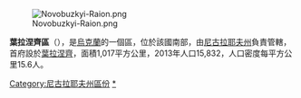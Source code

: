 [[Image:Novobuzkyi-Raion.png|right]]

'''葉拉涅齊區'''（{{lang-uk|Єланецький район}}），是[[烏克蘭|烏克蘭]]的一個區，位於該國南部，由[[尼古拉耶夫州|尼古拉耶夫州]]負責管轄，首府設於[[葉拉涅齊|葉拉涅齊]]，面積1,017平方公里，2013年人口15,832，人口密度每平方公里15.6人。

[[Category:尼古拉耶夫州區份|Category:尼古拉耶夫州區份]]
[[Category:葉拉涅齊區|*]]


{{Mykolaiv-geo-stub}}